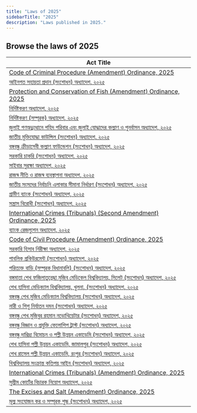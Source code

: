 ```yaml
---
title: "Laws of 2025"
sidebarTitle: "2025"
description: "Laws published in 2025."
---
```


## Browse the laws of 2025

| Act Title |
|-----------|
| [Code of Criminal Procedure (Amendment) Ordinance, 2025](/laws/act-1549) |
| [আইনগত সহায়তা প্রদান (সংশোধন) অধ্যাদেশ, ২০২৫](/laws/act-1548) |
| [Protection and Conservation of Fish (Amendment) Ordinance, 2025](/laws/act-1547) |
| [নির্দিষ্টকরণ অধ্যাদেশ, ২০২৫](/laws/act-1545) |
| [নির্দিষ্টকরণ (সম্পূরক) অধ্যাদেশ, ২০২৫](/laws/act-1544) |
| [জুলাই গণঅভ্যুত্থানে শহিদ পরিবার এবং জুলাই যোদ্ধাদের কল্যাণ ও পুনর্বাসন অধ্যাদেশ, ২০২৫](/laws/act-1543) |
| [জাতীয় মুক্তিযোদ্ধা কাউন্সিল (সংশোধন) অধ্যাদেশ, ২০২৫](/laws/act-1542) |
| [বঙ্গবন্ধু ক্রীড়াসেবী কল্যাণ ফাউন্ডেশন (সংশোধন) অধ্যাদেশ, ২০২৫](/laws/act-1540) |
| [সরকারি চাকরি (সংশোধন) অধ্যাদেশ, ২০২৫](/laws/act-1539) |
| [সাইবার সুরক্ষা অধ্যাদেশ, ২০২৫](/laws/act-1538) |
| [রাজস্ব নীতি ও রাজস্ব ব্যবস্থাপনা অধ্যাদেশ, ২০২৫](/laws/act-1537) |
| [জাতীয় সংসদের নির্বাচনি এলাকার সীমানা নির্ধারণ (সংশোধন) অধ্যাদেশ, ২০২৫](/laws/act-1536) |
| [গ্রামীণ ব্যাংক (সংশোধন) অধ্যাদেশ, ২০২৫](/laws/act-1535) |
| [সন্ত্রাস বিরোধী (সংশোধন) অধ্যাদেশ, ২০২৫](/laws/act-1534) |
| [International Crimes (Tribunals) (Second Amendment) Ordinance, 2025](/laws/act-1533) |
| [ব্যাংক রেজল্যুশন অধ্যাদেশ, ২০২৫](/laws/act-1532) |
| [Code of Civil Procedure (Amendment) Ordinance, 2025](/laws/act-1531) |
| [সরকারি হিসাব নিরীক্ষা অধ্যাদেশ, ২০২৫](/laws/act-1530) |
| [পাবলিক প্রকিউরমেন্ট (সংশোধন) অধ্যাদেশ, ২০২৫](/laws/act-1529) |
| [পরিত্যক্ত বাড়ি (সম্পূরক বিধানাবলি) (সংশোধন) অধ্যাদেশ, ২০২৫](/laws/act-1528) |
| [বঙ্গমাতা শেখ ফজিলাতুন্নেছা মুজিব মেডিকেল বিশ্ববিদ্যালয়, সিলেট (সংশোধন) অধ্যাদেশ, ২০২৫](/laws/act-1527) |
| [শেখ হাসিনা মেডিক্যাল বিশ্ববিদ্যালয়, খুলনা, (সংশোধন) অধ্যাদেশ, ২০২৫](/laws/act-1526) |
| [বঙ্গবন্ধু শেখ মুজিব মেডিক্যাল বিশ্ববিদ্যালয় (সংশোধন) অধ্যাদেশ, ২০২৫](/laws/act-1525) |
| [নারী ও শিশু নির্যাতন দমন (সংশোধন) অধ্যাদেশ, ২০২৫](/laws/act-1524) |
| [বঙ্গবন্ধু শেখ মুজিবুর রহমান নভোথিয়েটার (সংশোধন) অধ্যাদেশ, ২০২৫](/laws/act-1523) |
| [বঙ্গবন্ধু বিজ্ঞান ও প্রযুক্তি ফেলোশিপ ট্রাস্ট (সংশোধন) অধ্যাদেশ, ২০২৫](/laws/act-1522) |
| [বঙ্গবন্ধু দারিদ্র্য বিমোচন ও পল্লী উন্নয়ন একাডেমি (সংশোধন) অধ্যাদেশ, ২০২৫](/laws/act-1521) |
| [শেখ হাসিনা পল্লী উন্নয়ন একাডেমি, জামালপুর (সংশোধন) অধ্যাদেশ, ২০২৫](/laws/act-1520) |
| [শেখ রাসেল পল্লী উন্নয়ন একাডেমি, রংপুর (সংশোধন) অধ্যাদেশ, ২০২৫](/laws/act-1519) |
| [বিশ্ববিদ্যালয় সংক্রান্ত কতিপয় আইন (সংশোধন) অধ্যাদেশ, ২০২৫](/laws/act-1518) |
| [International Crimes (Tribunals) (Amendment) Ordinance, 2025](/laws/act-1517) |
| [সুপ্রীম কোর্টের বিচারক নিয়োগ অধ্যাদেশ, ২০২৫](/laws/act-1516) |
| [The Excises and Salt (Amendment) Ordinance, 2025](/laws/act-1515) |
| [মূল্য সংযোজন কর ও সম্পূরক শুল্ক (সংশোধন) অধ্যাদেশ, ২০২৫](/laws/act-1514) |

